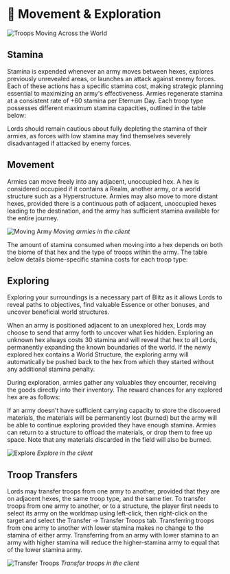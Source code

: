 
# 🧭 Movement & Exploration

<img src="/images/covers/04.png" alt="Troops Moving Across the World" className="w-full rounded-lg my-6" />

## Stamina

Stamina is expended whenever an army moves between hexes, explores previously unrevealed areas, or launches an attack
against enemy forces. Each of these actions has a specific stamina cost, making strategic planning essential to
maximizing an army's effectiveness. Armies regenerate stamina at a consistent rate of +60 stamina per Eternum Day. Each
troop type possesses different maximum stamina capacities, outlined in the table below:

<BlitzTroopMovementTable />

Lords should remain cautious about fully depleting the stamina of their armies, as forces with low stamina may find
themselves severely disadvantaged if attacked by enemy forces.

## Movement

Armies can move freely into any adjacent, unoccupied hex. A hex is considered occupied if it contains a Realm, another
army, or a world structure such as a Hyperstructure. Armies may also move to more distant hexes, provided there is a
continuous path of adjacent, unoccupied hexes leading to the destination, and the army has sufficient stamina available
for the entire journey.

<div style={{ display: "flex", flexDirection: "column", alignItems: "center" }}>
  <img src="/gifs/moving-army.gif" alt="Moving Army" />
  <em>Moving armies in the client</em>
</div>

The amount of stamina consumed when moving into a hex depends on both the biome of that hex and the type of troops
within the army. The table below details biome-specific stamina costs for each troop type:

<BiomeStamina />

## Exploring

Exploring your surroundings is a necessary part of Blitz as it allows Lords to reveal paths to objectives, find valuable
Essence or other bonuses, and uncover beneficial world structures.

When an army is positioned adjacent to an unexplored hex, Lords may choose to send that army forth to uncover what lies
hidden. Exploring an unknown hex always costs 30 stamina and will reveal that hex to all Lords, permanently expanding
the known boundaries of the world. If the newly explored hex contains a World Structure, the exploring army will
automatically be pushed back to the hex from which they started without any additional stamina penalty.

During exploration, armies gather any valuables they encounter, receiving the goods directly into their inventory. The
reward chances for any explored hex are as follows:

<ExplorationRewards />

If an army doesn't have sufficient carrying capacity to store the discovered materials, the materials will be
permanently lost (burned) but the army will be able to continue exploring provided they have enough stamina. Armies can
return to a structure to offload the materials, or drop them to free up space. Note that any materials discarded in the
field will also be burned.

<div style={{ display: "flex", flexDirection: "column", alignItems: "center" }}>
  <img src="/gifs/explore.gif" alt="Explore" />
  <em>Explore in the client</em>
</div>

## Troop Transfers

Lords may transfer troops from one army to another, provided that they are on adjacent hexes, the same troop type, and
the same tier. To transfer troops from one army to another, or to a structure, the player first needs to select its army
on the worldmap using left-click, then right-click on the target and select the Transfer -> Transfer Troops tab.
Transferring troops from one army to another with lower stamina makes no change to the stamina of either army.
Transferring from an army with lower stamina to an army with higher stamina will reduce the higher-stamina army to equal
that of the lower stamina army.

<div style={{ display: "flex", flexDirection: "column", alignItems: "center" }}>
  <img src="/gifs/transfer-troops.gif" alt="Transfer Troops" />
  <em>Transfer troops in the client</em>
</div>
